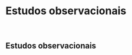 # **Estudos observacionais** {#estudos-observacionais}

<br>

## Estudos observacionais {#observacionais}

<br>
